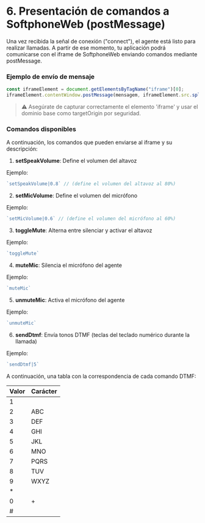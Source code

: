 # 6.	Presentación de comandos a SoftphoneWeb (postMessage)

Una vez recibida la señal de conexión ("connect"), el agente está listo para realizar llamadas. A partir de ese momento, tu aplicación podrá comunicarse con el iframe de SoftphoneWeb enviando comandos mediante postMessage.

### **Ejemplo de envío de mensaje**

```js
const iframeElement = document.getElementsByTagName("iframe")[0];
iframeElement.contentWindow.postMessage(mensagem, iframeElement.src.split("?")[0]);
```

> ⚠️ Asegúrate de capturar correctamente el elemento 'iframe' y usar el dominio base como targetOrigin por seguridad.

### **Comandos disponibles**

A continuación, los comandos que pueden enviarse al iframe y su descripción:

1. **setSpeakVolume**: Define el volumen del altavoz  

Ejemplo:
```js
`setSpeakVolume|0.8` // (define el volumen del altavoz al 80%)
```

2. **setMicVolume**: Define el volumen del micrófono  

Ejemplo:
```js
`setMicVolume|0.6` // (define el volumen del micrófono al 60%)
```

3. **toggleMute**: Alterna entre silenciar y activar el altavoz  

Ejemplo:
```js
`toggleMute`
```

4. **muteMic**: Silencia el micrófono del agente  

Ejemplo:
```js
`muteMic`
```

5. **unmuteMic**: Activa el micrófono del agente  

Ejemplo:
```js
`unmuteMic`
```

6. **sendDtmf**: Envía tonos DTMF (teclas del teclado numérico durante la llamada)  

Ejemplo:
```js
`sendDtmf|5`
```

A continuación, una tabla con la correspondencia de cada comando DTMF:

| Valor | Carácter |
|-------|----------|
| 1     |          |
| 2     | ABC      |
| 3     | DEF      |
| 4     | GHI      |
| 5     | JKL      |
| 6     | MNO      |
| 7     | PQRS     |
| 8     | TUV      |
| 9     | WXYZ     |
| *     |          |
| 0     | +        |
| #     |          |
